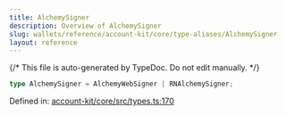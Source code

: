 ```yaml
---
title: AlchemySigner
description: Overview of AlchemySigner
slug: wallets/reference/account-kit/core/type-aliases/AlchemySigner
layout: reference
---
```


{/* This file is auto-generated by TypeDoc. Do not edit manually. */}

```ts
type AlchemySigner = AlchemyWebSigner | RNAlchemySigner;
```

Defined in: [account-kit/core/src/types.ts:170](https://github.com/alchemyplatform/aa-sdk/blob/c1a84188d03473acac2fdb49fb7cd7fdba73169b/account-kit/core/src/types.ts#L170)
